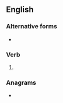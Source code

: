 ==English==

===Alternative forms===
* {{l|en|causeing}} {{qualifier|archaic}}

===Verb===
{{head|en|present participle}}

# {{present participle of|cause|lang=en|nocat=1}}

===Anagrams===
* {{anagrams|en|Gaucins|saucing}}